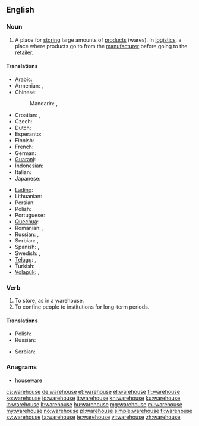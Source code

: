 ==English==
{{wikipedia}}

===Noun===
{{en-noun}}

# A place for [[store|storing]] large amounts of [[product]]s (wares). In [[logistics]], a place where products go to from the [[manufacturer]] before going to the [[retailer]].

====Translations====
{{trans-top|A place for storing large amounts of products}}
* Arabic: {{t-|ar|مخزن|m|tr=máxzan}}
* Armenian: {{t-|hy|պահեստ|tr=pahest}}, {{t|hy|ապրանքապահեստ|tr=aprank’apahest}}
* Chinese:
*: Mandarin: {{t-|cmn|倉庫|sc=Hani}}, {{t-|cmn|仓库|tr=cāngkù|sc=Hani}}
* Croatian: {{t|hr|spremnik|m}}, {{t-|hr|skladište|n}}
* Czech: {{t-|cs|sklad|m}}
* Dutch: {{t-|nl|pakhuis|n}}
* Esperanto: {{t-|eo|magazeno|xs=Esperanto}}
* Finnish: {{t+|fi|varasto}}
* French: {{t+|fr|entrepôt|m}}
* German: {{t+|de|Lager|n}}
* [[Guaraní]]: {{t|gn|almasẽ|xs=Guaraní}}
* Indonesian: {{t-|id|gudang|xs=Indonesian}}
* Italian: {{t+|it|magazzino|m}}
* Japanese: {{t-|ja|倉庫|tr=sōko}}
{{trans-mid}}
* [[Ladino]]: {{tø|lad|magazen}}
* Lithuanian: {{t|lt|sandėlys|xs=Lithuanian}}
* Persian: {{t+|fa|انبار|tr=anbâr|xs=Persian}}
* Polish: {{t+|pl|magazyn|m}}
* Portuguese: {{t+|pt|armazém|m}}
* [[Quechua]]: {{t-|qu|qullqa|xs=Quechua}}
* Romanian: {{t|ro|magazie|f}}, {{t|ro|antrepozit}} {{g|ro}}
* Russian: {{t+|ru|склад|m|tr=sklad}}, {{t|ru|хранилище|n|tr=xranílišče|sc=Cyrl}}
* Serbian: {{t-|sr|складиште|n|tr=skladište}}, {{t|sr|сместиште|n|tr=smestište}}
* Spanish: {{t+|es|almacén|m}}, {{t|es|depósito|m}}
* Swedish: {{t|sv|lagerlokal|c}}, {{t|sv|lagerlokaler|p}}
* [[Telugu]]: {{t|te|గోదాము|tr=gOdaamu}}, {{t|te|గిడ్డంగి|tr=giddangi}}
* Turkish: {{t+|tr|antrepo}}
* [[Volapük]]: {{t|vo|magad}}, {{t|vo|canamagad}}
{{trans-bottom}}

===Verb===
{{en-verb|warehous|es}}

# To store, as in a warehouse.
# To confine people to institutions for long-term periods.

====Translations====
{{trans-top|To store, as in a warehouse}}
* Polish: {{t+|pl|magazynować}}
* Russian: {{t|ru|хранить|tr=xranít'|sc=Cyrl}}
{{trans-mid}}
* Serbian: {{t|sr|складиштити|tr=skladištiti}}
{{trans-bottom}}

===Anagrams===
* [[houseware#English|houseware]]

[[cs:warehouse]]
[[de:warehouse]]
[[et:warehouse]]
[[el:warehouse]]
[[fr:warehouse]]
[[ko:warehouse]]
[[io:warehouse]]
[[it:warehouse]]
[[kn:warehouse]]
[[ku:warehouse]]
[[lo:warehouse]]
[[lt:warehouse]]
[[hu:warehouse]]
[[mg:warehouse]]
[[ml:warehouse]]
[[my:warehouse]]
[[no:warehouse]]
[[pl:warehouse]]
[[simple:warehouse]]
[[fi:warehouse]]
[[sv:warehouse]]
[[ta:warehouse]]
[[te:warehouse]]
[[vi:warehouse]]
[[zh:warehouse]]